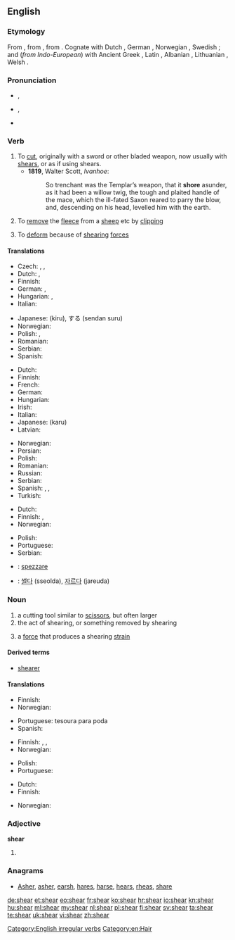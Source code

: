 ==English==
{{wikipedia}}

===Etymology===
From {{etyl|ang|en}} {{term|scieran|lang=ang}}, from {{proto|Germanic|skeranan|lang=en}}, from {{proto|Indo-European|ker-||sker-|lang=en}}.  Cognate with Dutch {{term|scheren|lang=nl}}, German {{term|scheren|lang=de}}, Norwegian {{term|skjære|lang=no}}, Swedish {{term|skära|lang=sv}}; and (''from Indo-European'') with Ancient Greek {{term|κείρω||I cut off|tr=keirō|lang=grc|sc=polytonic}}, Latin {{term|caro||flesh|lang=la}}, Albanian {{term|harr||to cut, to mow|lang=sq}}, Lithuanian {{term|skìrti||separate|lang=lt}}, Welsh {{term|ysgar||separate|lang=cy}}.

===Pronunciation===
* {{a|UK}} {{IPA|/ʃɪə(ɹ)/}}, {{X-SAMPA|/SI(r)/}}
*: {{rhymes|ɪə(r)}}
* {{a|US}} {{IPA|/ʃiɹ/}}, {{X-SAMPA|/Sir/}}
*: {{rhymes|ir}}
*: {{audio|en-us-sheer.ogg|Audio (US)}}
* {{homophones|sheer}}

===Verb===
{{en-verb|shears|shearing|'''[[sheared]]''' ''or'' '''[[shore]]'''|'''[[shorn]] '''or''' [[sheared]]'''}}

# To [[cut]], originally with a sword or other bladed weapon, now usually with [[shears]], or as if using shears.
#* '''1819''', Walter Scott, ''Ivanhoe'':
#*: So trenchant was the Templar’s weapon, that it '''shore''' asunder, as it had been a willow twig, the tough and plaited handle of the mace, which the ill-fated Saxon reared to parry the blow, and, descending on his head, levelled him with the earth.
# To [[remove]] the [[fleece]] from a [[sheep]] etc by [[clipping]]
# {{physics}} To [[deform]] because of [[shearing]] [[force]]s

====Translations====
{{trans-top|to cut}}
* Czech: {{t-|cs|stříhat}}, {{t|cs|ostříhat}}, {{t|cs|ustřihnout}}
* Dutch: {{t|nl|afsnijden}}, {{t+|nl|knippen}}
* Finnish: {{t-|fi|viiltää}}
* German: {{t+|de|abschneiden}}, {{t+|de|schneiden}}
* Hungarian: {{t+|hu|vág}}, {{t|hu|levág}}
* Italian: {{t+|it|tagliare}}
{{trans-mid}}
* Japanese: {{t+|ja|切る}} (kiru), {{t+|ja|剪断}}する (sendan suru)
* Norwegian: {{t+|no|klippe}}
* Polish: {{t|pl|ciąć}}, {{t|pl|ścinać}}
* Romanian: {{t-|ro|tunde}}
* Serbian: {{t|sr|исећи|tr=iseći|sc=Cyrl}}
* Spanish: {{t|es|cizallar}}
{{trans-bottom}}

{{trans-top|to remove the fleece from a sheep}}
* Dutch: {{t+|nl|scheren}}
* Finnish: {{t+|fi|keritä}}
* French: {{t+|fr|tondre}}
* German: {{t+|de|scheren}}
* Hungarian: {{t|hu|megnyír}}
* Irish: {{t|ga|lom}}
* Italian: {{t+|it|tosare}}
* Japanese: {{t+|ja|刈る}} (karu)
* Latvian: {{t|lv|cirpt}}
{{trans-mid}}
* Norwegian: {{t+|no|klippe}}
* Persian: {{t|fa|کوتاه کردن|xs=Persian}}
* Polish: {{t|pl|strzyc}}
* Romanian: {{t-|ro|tunde}}
* Russian: {{t|ru|стричь}}
* Serbian: {{t|sr|стригати|tr=strigati|sc=Cyrl}}
* Spanish: {{t+|es|esquilar}}, {{t+|es|tonsurar}}, {{t+|es|tundir}}
* Turkish: {{t|tr|kırkmak}}
{{trans-bottom}}

{{trans-top|to deform because of shearing forces}}
* Dutch: {{t+|nl|afschuiven}}
* Finnish: {{t+|fi|leikata}},  {{t-|fi|leikkautua}}
* Norwegian: {{t+|no|klippe}}
{{trans-mid}}
* Polish: {{t|pl|ścinać}}
* Portuguese: {{t|pt|cisalhar}}
* Serbian: {{t|sr|извити|tr=izviti|sc=Cyrl}}
{{trans-bottom}}

{{checktrans-top}}
* {{ttbc|it}}: [[spezzare]]
{{trans-mid}}
* {{ttbc|ko}}: [[썰다]] (sseolda), [[자르다]] (jareuda)
{{trans-bottom}}

===Noun===
{{en-noun}}

# a cutting tool similar to [[scissors]], but often larger
# the act of shearing, or something removed by shearing
# {{physics}} a [[force]] that produces a shearing [[strain]]

====Derived terms====
* [[shearer]]

====Translations====
{{trans-top|a cutting tool similar to scissors}}
* Finnish: {{t|fi|keritsimet|p}}
* Norwegian: {{t-|no|bøylesaks|c}}
{{trans-mid}}
* Portuguese: tesoura para poda
* Spanish: {{t|es|cizalla|f}}
{{trans-bottom}}

{{trans-top|the act of shearing, or something removed by shearing}}
* Finnish: {{t-|fi|leikkaus}},  {{t+|fi|leike}},  {{t-|fi|leikkuu}}
* Norwegian: {{t-|no|klipp|m}}
{{trans-mid}}
* Polish: {{t|pl|ścinanie|n}}
* Portuguese: {{t-|pt|poda}}
{{trans-bottom}}

{{trans-top|a force that produces a shearing strain}}
* Dutch: {{t+|nl|afschuifkracht|m}}
* Finnish: {{t|fi|leikkausvoima}}
{{trans-mid}}
* Norwegian: {{t-|no|klipp|n}}
{{trans-bottom}}

===Adjective===
'''shear'''

# {{misspelling of|sheer}}

===Anagrams===
* [[Asher#English|Asher]], [[asher#English|asher]], [[earsh#English|earsh]], [[hares#English|hares]], [[harse#English|harse]], [[hears#English|hears]], [[rheas#English|rheas]], [[share#English|share]]

[[Category:English irregular verbs]]
[[Category:en:Hair]]

[[de:shear]]
[[et:shear]]
[[eo:shear]]
[[fr:shear]]
[[ko:shear]]
[[hr:shear]]
[[io:shear]]
[[kn:shear]]
[[hu:shear]]
[[ml:shear]]
[[my:shear]]
[[nl:shear]]
[[pl:shear]]
[[fi:shear]]
[[sv:shear]]
[[ta:shear]]
[[te:shear]]
[[uk:shear]]
[[vi:shear]]
[[zh:shear]]